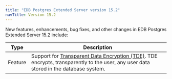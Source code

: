 ```yaml
---
title: "EDB Postgres Extended Server version 15.2"
navTitle: Version 15.2
---
```


New features, enhancements, bug fixes, and other changes in EDB Postgres Extended Server 15.2 include:

|    Type     |                         Description                         |
| ----------- | ----------------------------------------------------------- |
| Feature     | Support for [Transparent Data Encryption (TDE)](/tde/latest). TDE encrypts, transparently to the user, any user data stored in the database system.|


